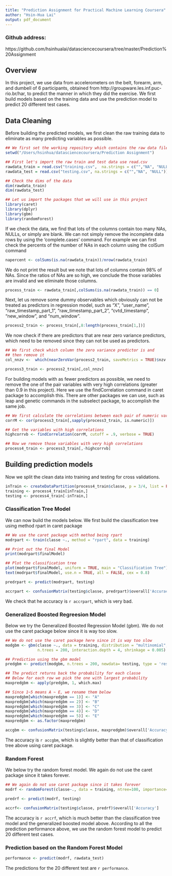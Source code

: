 ```yaml
---
title: "Prediction Assignment for Practical Machine Learning Coursera"
author: "Hsin-Hua Lai"
output: pdf_document
---
```

### Github address:
https://github.com/hsinhualai/datasciencecoursera/tree/master/Prediction%20Assignment

## Overview
In this project, we use data from accelerometers on the belt, forearm, arm, and dumbell of 6 participants, obtained from http://groupware.les.inf.puc-rio.br/har, to predict the manner in which they did the exercise. We first build models based on the training data and use the prediction model to predict 20 different test cases.

## Data Cleaning 
Before building the predicted models, we first clean the raw training data to eliminate as many predicting variables as possible.
```r
## We first set the working repository which contains the raw data files
setwd("/Users/hsinhua/datasciencecoursera/Prediction Assignment")

## First let's import the raw train and test data use read.csv 
rawdata_train = read.csv("training.csv",  na.strings = c("","NA", "NULL"))
rawdata_test = read.csv("testing.csv", na.strings = c("","NA", "NULL"))

## Check the dims of the data
dim(rawdata_train)
dim(rawdata_test)

## Let us import the packages that we will use in this project
library(caret)
library(dplyr)
library(gbm)
library(randomForest)
```

If we check the data, we find that lots of the columns contain too many NAs, NULLs, or simply are blank. We can not simply remove the incomplete data rows by using the 'complete.cases' command. For example we can first check the percents of the number of NAs in each column using the colSum command
```r
napercent <- colSums(is.na(rawdata_train))/nrow(rawdata_train)
```
We do not print the result but we note that lots of columns contain 98% of NAs. Since the ratios of NAs are so high, we conclude the those variables are invalid and we eliminate those columns. 
```r
process_train <- rawdata_train[,colSums(is.na(rawdata_train)) == 0]
```

Next, let us remove some dummy observables which obviously can not be treated as predictors in regression model, such as "X", "user_name", "raw_timestamp_part_1", "raw_timestamp_part_2", "cvtd_timestamp", "new_window", and "num_window".
```r
process2_train <- process_train[,8:length(process_train[1,])]
```

We now check if there are predictors that are near zero variance predictors, which need to be removed since they can not be used as predictors.
```r
## We first check which column the zero variance predictor is and
## then remove it
col_nnzv <-  which(nearZeroVar(process2_train, saveMetrics = TRUE)$nzv == FALSE)

process3_train <- process2_train[,col_nnzv]
```

For building models with as fewer predictors as possible, we need to remove the one of the pair variables with very high correlations (greater than 0.9 in this project). Here we use the findCorrelation command in caret package to accomplish this. There are other packages we can use, such as leap and genetic commands in the subselect package, to accomplish the same job.
```r
## We first calculate the correlations between each pair of numeric variables
corrM <- cor(process3_train[,sapply(process3_train, is.numeric)])

## Get the variables with high correlations
highcorrvb <- findCorrelation(corrM, cutoff = .9, verbose = TRUE)

## Now we remove those variables with very high correlations
process4_train <- process3_train[,-highcorrvb]
```

## Building prediction models
Now we split the clean data into training and testing for cross validations.
```r
inTrain <- createDataPartition(process4_train$classe, p = 3/4, list = FALSE)
training <- process4_train[inTrain,]
testing <- process4_train[-inTrain,]
```

### Classification Tree Model
We can now build the models below. We first build the classification tree using method rpart in caret package
```r
## We use the caret package with method being rpart
modrpart <- train(classe ~., method = "rpart", data = training)

## Print out the final Model
print(modrpart$finalModel)

## Plot the classification tree
plot(modrpart$finalModel, uniform = TRUE, main = "Classification Tree")
text(modrpart$finalModel, use.n = TRUE, all = FALSE, cex = 0.8)
```

```r
predrpart <- predict(modrpart, testing)

accrpart <- confusionMatrix(testing$classe, predrpart)$overall['Accuracy']
```

We check that he accuracy is `r accrpart`, which is very bad.

### Generalized Boosted Regreesion Model
Below we try the Generalized Boosted Regression Model (gbm). We do not use the caret package below since it is way too slow.
```r
## We do not use the caret package here since it is way too slow
modgbm <- gbm(classe ~., data = training, distribution = "multinomial",
              n.trees = 200, interaction.depth = 4, shrinkage = 0.005)

## Prediction using the gbm model
predgbm <- predict(modgbm, n.trees = 200, newdata= testing, type = 'response')

## The predict returns back the probability for each classe
## Below for each row we pick the one with largest probability
maxpredgbm <- apply(predgbm, 1, which.max)

## Since 1~5 means A ~ E, we rename them below
maxpredgbm[which(maxpredgbm == 1)] <- "A"
maxpredgbm[which(maxpredgbm == 2)] <- "B"
maxpredgbm[which(maxpredgbm == 3)] <- "C"
maxpredgbm[which(maxpredgbm == 4)] <- "D"
maxpredgbm[which(maxpredgbm == 5)] <- "E"
maxpredgbm <- as.factor(maxpredgbm)
```

```r
accgbm <- confusionMatrix(testing$classe, maxpredgbm)$overall['Accuracy']
```
The accuracy is `r accgbm`, which is slightly better than that of classification tree above using caret package.

### Random Forest
We below try the random forest model. We again do not use the caret package since it takes forever.
```r
## We again do not use caret package since it takes forever
modrf <- randomForest(classe~., data = training, ntree=100, importance=TRUE, prox = TRUE)

predrf <- predict(modrf, testing)
```

```r
accrf<- confusionMatrix(testing$classe, predrf)$overall['Accuracy']
```
The accuracy is `r accrf`, which is much better than the classification tree model and the generalized boosted model above. According to all the prediction performance above, we use the random forest model to predict 20 different test cases. 

### Prediction based on the Random Forest Model
```r
performance <- predict(modrf, rawdata_test)
```
The predictions for the 20 different test are `r performance`.